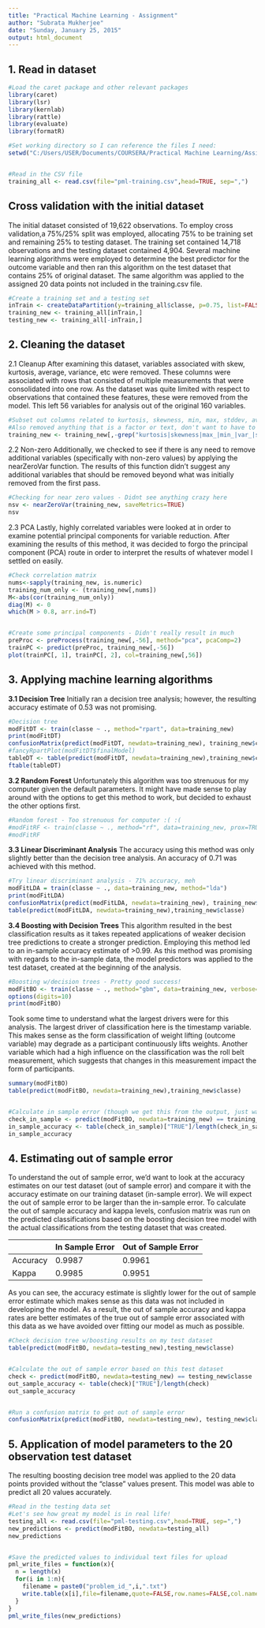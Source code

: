 ```yaml
---
title: "Practical Machine Learning - Assignment"
author: "Subrata Mukherjee"
date: "Sunday, January 25, 2015"
output: html_document
---
```


1. Read in dataset
------------------
```r
#Load the caret package and other relevant packages
library(caret)
library(lsr)
library(kernlab)
library(rattle)
library(evaluate)
library(formatR)

#Set working directory so I can reference the files I need:
setwd("C:/Users/USER/Documents/COURSERA/Practical Machine Learning/Assignments")


#Read in the CSV file
training_all <- read.csv(file="pml-training.csv",head=TRUE, sep=",")

```

Cross validation with the initial dataset
-----------------------------------------
The initial dataset consisted of 19,622 observations.  To employ cross validation,a 75%/25% split was employed, allocating 75% to be training set and remaining 25% to testing dataset.  The training set contained 14,718 observations and the testing dataset contained 4,904.  Several machine learning algorithms were employed to determine the best predictor for the outcome variable and then ran this algorithm on the test dataset that contains 25% of original dataset.  The same algorithm was applied to the assigned 20 data points not included in the training.csv file.
```r
#Create a training set and a testing set
inTrain <- createDataPartition(y=training_all$classe, p=0.75, list=FALSE)
training_new <- training_all[inTrain,]
testing_new <- training_all[-inTrain,]
```

2. Cleaning the dataset
-----------------------
2.1 Cleanup
After examining this dataset, variables associated with skew, kurtosis, average, variance, etc were removed.  These columns were associated with rows that consisted of multiple measurements that were consolidated into one row.  As the dataset was quite limited with respect to observations that contained these features, these were removed from the model.  This left 56 variables for analysis out of the original 160 variables.
```r
#Subset out columns related to kurtosis, skewness, min, max, stddev, avg, amplitude
#Also removed anything that is a factor or text, don't want to have to make dummy variables for these things
training_new <- training_new[,-grep("kurtosis|skewness|max_|min_|var_|stddev_|avg_|amplitude_|X|user_name|cvtd_timestamp|new_window", colnames(training_all))]
```

2.2 Non-zero 
Additionally, we checked to see if there is any need to remove additional variables (specifically with non-zero values) by applying the nearZeroVar function.  The results of this function didn't suggest any additional variables that should be removed beyond what was initially removed from the first pass.
```r
#Checking for near zero values - Didnt see anything crazy here
nsv <- nearZeroVar(training_new, saveMetrics=TRUE)
nsv
```

2.3 PCA
Lastly, highly correlated variables were looked at in order to examine potential principal components for variable reduction.  After examining the results of this method, it was decided to forgo the principal component (PCA) route in order to interpret the results of whatever model I settled on easily.
```r
#Check correlation matrix
nums<-sapply(training_new, is.numeric)
training_num_only <- (training_new[,nums])
M<-abs(cor(training_num_only))
diag(M) <- 0
which(M > 0.8, arr.ind=T)


#Create some principal components - Didn't really result in much
preProc <- preProcess(training_new[,-56], method="pca", pcaComp=2)
trainPC <- predict(preProc, training_new[,-56])
plot(trainPC[, 1], trainPC[, 2], col=training_new[,56])
```

3. Applying machine learning algorithms
---------------------------------------
**3.1 Decision Tree**
Initially ran a decision tree analysis; however, the resulting accuracy estimate of 0.53 was not promising.
```r
#Decision tree
modFitDT <- train(classe ~ ., method="rpart", data=training_new)
print(modFitDT)
confusionMatrix(predict(modFitDT, newdata=training_new), training_new$classe)
#fancyRpartPlot(modFitDT$finalModel)
tableDT <- table(predict(modFitDT, newdata=training_new),training_new$classe)
ftable(tableDT)
```

**3.2 Random Forest**
Unfortunately this algorithm was too strenuous for my computer given the default parameters.  It might have made sense to play around with the options to get this method to work, but decided to exhaust the other options first.
```r
#Random forest - Too strenuous for computer :( :( 
#modFitRF <- train(classe ~ ., method="rf", data=training_new, prox=TRUE)
#modFitRF
``` 

**3.3 Linear Discriminant Analysis**
The accuracy using this method was only slightly better than the decision tree analysis.  An accuracy of 0.71 was achieved with this method.
```r
#Try linear discriminant analysis - 71% accuracy, meh
modFitLDA = train(classe ~ ., data=training_new, method="lda")
print(modFitLDA)
confusionMatrix(predict(modFitLDA, newdata=training_new), training_new$classe)
table(predict(modFitLDA, newdata=training_new),training_new$classe)
```

**3.4 Boosting with Decision Trees**
This algorithm resulted in the best classification results as it takes repeated applications of weaker decision tree predictions to create a stronger prediction.  Employing this method led to an in-sample accuracy estimate of >0.99.  As this method was promising with regards to the in-sample data, the model predictors was applied to the test dataset, created at the beginning of the analysis.
```r
#Boosting w/decision trees - Pretty good success!
modFitBO <- train(classe ~ ., method="gbm", data=training_new, verbose=FALSE)
options(digits=10)
print(modFitBO)
```

Took some time to understand what the largest drivers were for this analysis.  The largest driver of classification here is the timestamp variable.  This makes sense as the form classification of weight lifting (outcome variable) may degrade as a participant continuously lifts weights.  Another variable which had a high influence on the classification was the roll belt measurement, which suggests that changes in this measurement impact the form of participants.
```r
summary(modFitBO)
table(predict(modFitBO, newdata=training_new),training_new$classe)


#Calculate in sample error (though we get this from the output, just wanted additional significant digits)
check_in_sample <- predict(modFitBO, newdata=training_new) == training_new$classe
in_sample_accuracy <- table(check_in_sample)["TRUE"]/length(check_in_sample)
in_sample_accuracy
```

4. Estimating out of sample error
---------------------------------
To understand the out of sample error, we'd want to look at the accuracy estimates on our test dataset (out of sample error) and compare it with the accuracy estimate on our training dataset (in-sample error).  We will expect the out of sample error to be larger than the in-sample error.  To calculate the out of sample accuracy and kappa levels, confusion matrix was run on the predicted classifications based on the boosting decision tree model with the actual classifications from the testing dataset that was created.

|          | In Sample Error | Out of Sample Error |
|----------|-----------------|---------------------|
| Accuracy |      0.9987     |        0.9961       |
| Kappa    |      0.9985     |        0.9951       |

As you can see, the accuracy estimate is slightly lower for the out of sample error estimate which makes sense as this data was not included in developing the model.  As a result, the out of sample accuracy and kappa rates are better estimates of the true out of sample error associated with this data as we have avoided over fitting our model as much as possible.
```r
#Check decision tree w/boosting results on my test dataset
table(predict(modFitBO, newdata=testing_new),testing_new$classe)


#Calculate the out of sample error based on this test dataset
check <- predict(modFitBO, newdata=testing_new) == testing_new$classe
out_sample_accuracy <- table(check)["TRUE"]/length(check)
out_sample_accuracy


#Run a confusion matrix to get out of sample error
confusionMatrix(predict(modFitBO, newdata=testing_new), testing_new$classe)
```

5. Application of model parameters to the 20 observation test dataset
---------------------------------------------------------------------
The resulting boosting decision tree model was applied to the 20 data points provided without the "classe" values present.  This model was able to predict all 20 values accurately.
```r
#Read in the testing data set
#Let's see how great my model is in real life!
testing_all <- read.csv(file="pml-testing.csv",head=TRUE, sep=",")
new_predictions <- predict(modFitBO, newdata=testing_all)
new_predictions


#Save the predicted values to individual text files for upload
pml_write_files = function(x){
  n = length(x)
  for(i in 1:n){
    filename = paste0("problem_id_",i,".txt")
    write.table(x[i],file=filename,quote=FALSE,row.names=FALSE,col.names=FALSE)
  }
}
pml_write_files(new_predictions)

```

